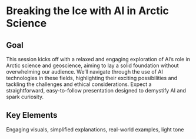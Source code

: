 # Breaking the Ice with AI in Arctic Science

## Goal {.unnumbered}
This session kicks off with a relaxed and engaging exploration of AI's role in Arctic science and geoscience, aiming to lay a solid foundation without overwhelming our audience. We'll navigate through the use of AI technologies in these fields, highlighting their exciting possibilities and tackling the challenges and ethical considerations. Expect a straightforward, easy-to-follow presentation designed to demystify AI and spark curiosity.

## Key Elements {.unnumbered}
Engaging visuals, simplified explanations, real-world examples, light tone
 